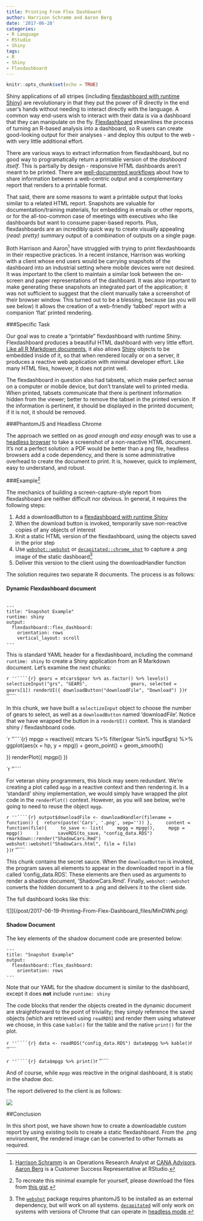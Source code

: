 ```yaml
---
title: Printing From Flex Dashboard
author: Harrison Schramm and Aaron Berg
date: '2017-06-28'
categories: 
- R Language
- RStudio
- Shiny
tags: 
- R
- Shiny
- Flexdashboard
---
```


```r
knitr::opts_chunk$set(echo = TRUE)
```

Shiny applications of all stripes (including [flexdashboard with runtime Shiny](http://rmarkdown.rstudio.com/flexdashboard/shiny.html)) are revolutionary in that they put the power of R directly in the end user's hands without needing to interact directly with the language.  A common way end-users wish to interact with their data is via a dashboard that they can manipulate on the fly.  [Flexdashboard](http://rmarkdown.rstudio.com/flexdashboard/) streamlines the process of turning an R-based analysis into a dashboard, so R users can create good-looking output for their analyses - and deploy this output to the web - with very little additional effort.

There are various ways to extract information from flexdashboard, but no good way to programatically return a printable version of the *dashboard itself*.  This is partially by design - responsive HTML dashboards aren't meant to be printed.  There are [well-documented workflows](https://shiny.rstudio.com/articles/generating-reports.html) about how to share information between a web-centric output and a complementary report that renders to a printable format.  

That said, there are some reasons to want a printable output that looks similar to a related HTML report.  Snapshots are valuable for documentation/training materials, for embedding in emails or other reports, or for the all-too-common case of meetings with executives who like dashboards but want to consume paper-based reports.  Plus, flexdashboards are an incredibly quick way to create visually appealing *(read: pretty)* summary output of a combination of outputs on a single page.

Both Harrison and Aaron[^about] have struggled with trying to print flexdashboards in their respective practices.  In a recent instance, Harrison was working with a client whose end users would be carrying snapshots of the dashboard into an industrial setting where mobile devices were not desired.  It was important to the client to maintain a similar look between the on-screen and paper representations of the dashboard.  It was also important to make generating these snapshots an integrated part of the application; it was not sufficient to suggest that the client manually take a screenshot of their browser window.  This turned out to be a blessing, because (as you will see below) it allows the creation of a web-friendly 'tabbed' report with a companion 'flat' printed rendering.  

[^about]: [Harrison Schramm](https://www.linkedin.com/in/harrisonschramm) is an Operations Research Analyst at [CANA Advisors](http://www.canallc.com/).  [Aaron Berg](https://www.linkedin.com/in/aaron-berg-26150917/) is a Customer Success Representative at RStudio.

###Specific Task

Our goal was to create a "printable" flexdashboard with runtime Shiny.  Flexdashboard produces a beautiful HTML dashboard with very little effort.  [Like all R Markdown documents](https://shiny.rstudio.com/articles/interactive-docs.html), it also allows [Shiny](https://shiny.rstudio.com/) objects to be embedded inside of it, so that when rendered locally or on a server, it produces a reactive web application with minimal developer effort.  Like many HTML files, however, it does not print well.

The flexdashboard in question also had tabsets, which make perfect sense on a computer or mobile device, but don't translate well to printed media.  When printed, tabsets communicate that there is pertinent information hidden from the viewer; better to remove the tabset in the printed version.  If the information is pertinent, it should be displayed in the printed document; if it is not, it should be removed.

###PhantomJS and Headless Chrome

The approach we settled on as *good enough and easy enough* was to use a [headless browser](https://en.wikipedia.org/wiki/Headless_browser) to take a screenshot of a non-reactive HTML document.  It's not a perfect solution: a PDF would be better than a png file, headless browsers add a code dependency, and there is some administrative overhead to create the document to print.  It is, however, quick to implement, easy to understand, and robust.

###Example[^download]

[^download]: To recreate this minimal example for yourself, please download the files from [this gist](https://gist.github.com/agberg/d71d3aacb9b9d5691b7ba7ab7555ba5b).

The mechanics of building a screen-capture-style report from flexdashboard are neither difficult nor obvious.  In general, it requires the following steps:

1.  Add a downloadButton to a [flexdashboard with runtime Shiny](http://rmarkdown.rstudio.com/flexdashboard/shiny.html)
2.  When the download button is invoked, temporarily save non-reactive copies of any objects of interest
3.  Knit a static HTML version of the flexdashboard, using the objects saved in the prior step
4.  Use [```webshot::webshot```](https://github.com/wch/webshot) or [```decapitated::chrome_shot```](https://github.com/hrbrmstr/decapitated) to capture a .png image of the static dashboard[^1]
5.  Deliver this version to the client using the downloadHandler function

[^1]: The [```webshot```](https://github.com/wch/webshot) package requires phantomJS to be installed as an external dependency, but will work on all systems.  [```decapitated```](https://github.com/hrbrmstr/decapitated) will only work on systems with versions of Chrome that can operate in [headless mode](https://developers.google.com/web/updates/2017/04/headless-chrome).

The solution requires two separate R documents.  The process is as follows:

#### Dynamic Flexdashboard document

<pre><code>
---
title: "Snapshot Example"
runtime: shiny
output:
  flexdashboard::flex_dashboard:
    orientation: rows
    vertical_layout: scroll
---
</code></pre>

This is standard YAML header for a flexdashboard, including the command ```runtime: shiny``` to create a Shiny application from an R Markdown document.  Let's examine the next chunks:

`r ''````{r}
gears = mtcars$gear %>% as.factor() %>% levels()
selectizeInput("grs", "GEARS",
               gears, selected = gears[1])
renderUI({
downloadButton("downloadFile", "Download")
})
`r ''````

In this chunk, we have built a ```selectizeInput``` object to choose the number of gears to select, as well as a ```downloadButton``` named 'downloadFile'.  Notice that we have wrapped the button in a ```renderUI()``` context. This is standard shiny / flexdashboard code.  

`r ''````{r}
mpgp = reactive({
  mtcars %>% filter(gear %in% input$grs) %>% ggplot(aes(x = hp, y = mpg)) + geom_point() + geom_smooth()
  
})
renderPlot({
  mpgp()
})

`r ''````

For veteran shiny programmers, this block may seem redundant.  We're creating a plot called ```mpgp``` in a reactive context and then rendering it.  In a 'standard' shiny implementation, we would simply have wrapped the plot code in the ```renderPlot()``` context.  However, as you will see below, we're going to need to reuse the object ```mpgp```.  

`r ''````{r}
output$downloadFile <- downloadHandler(filename = function() { 
return(paste('Cars', '.png', sep=''))
},
    content = function(file){
    to_save <- list(
    mpgg = mpgg(),
    mpgp = mpgp()
    )
      saveRDS(to_save, "config_data.RDS")
      rmarkdown::render("ShadowCars.Rmd")
      webshot::webshot("ShadowCars.html", file = file)
                        })
`r ''````

This chunk contains the secret sauce.  When the ```downloadButton``` is invoked, the program saves all elements to appear in the downloaded report in a file called 'config_data.RDS'.  These elements are then used as arguments to render a shadow document, 'ShadowCars.Rmd'.  Finally, ```webshot::webshot``` converts the hidden document to a .png and delivers it to the client side.

The full dashboard looks like this:

<!-- ![*Screenshot of our minimal implementation of a flexdashboard with downloadable screenshot*](/post/2017-06-19-Printing-From-Flex-Dashboard_files/MinDWN.png) -->

![]](/post/2017-06-19-Printing-From-Flex-Dashboard_files/MinDWN.png)

#### Shadow Document

The key elements of the shadow document code are presented below:

```
---
title: "Snapshot Example"
output:
  flexdashboard::flex_dashboard:
    orientation: rows
---
```

Note that our YAML for the shadow document is similar to the dashboard, except it does **not** include ```runtime: shiny```

The code blocks that render the objects created in the dynamic document are straightforward to the point of triviality; they simply reference the saved objects (which are retrieved using ```readRDS```) and render them using whatever we choose, in this case ```kable()``` for the table and the native `print()` for the plot.    

`r ''````{r}
data <- readRDS("config_data.RDS")
data$mpgg %>% kable() 
`r ''````

`r ''````{r}
data$mpgp %>% print() 
`r ''````

And of course, while ```mpgp``` was reactive in the original dashboard, it is static in the shadow doc.  

The report delivered to the client is as follows:

<!-- ![*Example of the type of report delivered to the client in png format.  Note that while the report contains the same objects as the dynamic page, the chart and graph are laid side-by-side, not tabset*](/post/2017-06-19-Printing-From-Flex-Dashboard_files/Cars.png) -->

![](/post/2017-06-19-Printing-From-Flex-Dashboard_files/Cars.png)

##Conclusion

In this short post, we have shown how to create a downloadable custom report by using existing tools to create a static flexdashboard.  From the .png environment, the rendered image can be converted to other formats as required.
